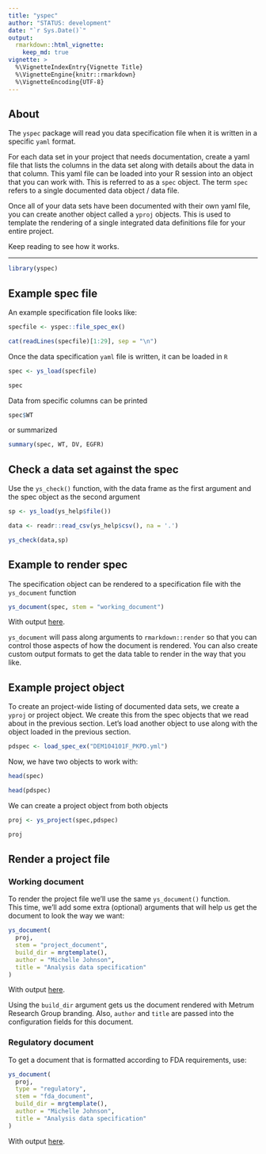 ```yaml
---
title: "yspec"
author: "STATUS: development"
date: "`r Sys.Date()`"
output: 
  rmarkdown::html_vignette: 
    keep_md: true
vignette: >
  %\VignetteIndexEntry{Vignette Title}
  %\VignetteEngine{knitr::rmarkdown}
  %\VignetteEncoding{UTF-8}
---
```




## About

The `yspec` package will read you data specification file when it is written 
in a specific `yaml` format.  

For each data set in your project that needs documentation, create
a yaml file that lists the columns in the data set along with details 
about the data in that column.  This yaml file can be loaded into your 
R session into an object that you can work with. This is referred to as
a `spec` object.  The term `spec` refers to a single documented data object / 
data file. 

Once all of your data sets have been documented with their own yaml file, 
you can create another object called a `yproj` objects.  This is used to 
template the rendering of a single integrated data definitions file for 
your entire project. 

Keep reading to see how it works.
<hr>

```r
library(yspec)
```

## Example spec file

An example specification file looks like:

```r
specfile <- yspec::file_spec_ex()

cat(readLines(specfile)[1:29], sep = "\n")
```


Once the data specification `yaml` file is written, 
it can be loaded in `R`

```r
spec <- ys_load(specfile)

spec
```

Data from specific columns can be printed
```r
spec$WT
```

or summarized
```r
summary(spec, WT, DV, EGFR)
```


## Check a data set against the spec

Use the `ys_check()` function, with the data frame as the first argument 
and the spec object as the second argument

```r
sp <- ys_load(ys_help$file())

data <- readr::read_csv(ys_help$csv(), na = '.')

ys_check(data,sp)

```


## Example to render spec

The specification object can be rendered to a specification file with the 
`ys_document` function

```r
ys_document(spec, stem = "working_document")
```

With output [here](working_document.pdf).

`ys_document` will pass along arguments to `rmarkdown::render` so that you 
can control those aspects of how the document is rendered. You can also 
create custom output formats to get the data table to render in the way that you
like.

## Example project object

To create an project-wide listing of documented data sets, we create a 
`yproj` or project object.  We create this from the spec objects that we 
read about in the previous section.  Let's load another object to use along 
with the object loaded in the previous section.

```r
pdspec <- load_spec_ex("DEM104101F_PKPD.yml")
```

Now, we have two objects to work with:

```r
head(spec)

head(pdspec)
```

We can create a project object from both objects
```r
proj <- ys_project(spec,pdspec)

proj
```



## Render a project file

### Working document

To render the project file we'll use the same `ys_document()` function.  
This time, we'll add some extra (optional) arguments that will help us 
get the document to look the way we want:

```r
ys_document(
  proj, 
  stem = "project_document", 
  build_dir = mrgtemplate(),
  author = "Michelle Johnson", 
  title = "Analysis data specification"
)
```

With output [here](project_document.pdf).

Using the `build_dir` argument gets us the document rendered with Metrum 
Research Group branding.  Also, `author` and `title` are passed into the
configuration fields for this document.


### Regulatory document 

To get a document that is formatted according to FDA requirements, use:

```r
ys_document(
  proj, 
  type = "regulatory",
  stem = "fda_document", 
  build_dir = mrgtemplate(),
  author = "Michelle Johnson", 
  title = "Analysis data specification"
)
```
With output [here](fda_document.pdf).


